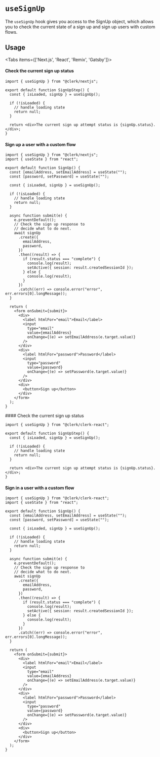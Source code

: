 
# `useSignUp`

The `useSignUp` hook gives you access to the SignUp object, which allows you to check the current state of a sign up and sign up users with custom flows.

## Usage

<Tabs items={['Next.js', 'React', 'Remix', 'Gatsby']}>
<Tab>
#### Check the current sign up status

```tsx copy filename="pages/sign-up.tsx"
import { useSignUp } from "@clerk/nextjs";

export default function SignUpStep() {
  const { isLoaded, signUp } = useSignUp();

  if (!isLoaded) {
    // handle loading state
    return null;
  }

  return <div>The current sign up attempt status is {signUp.status}.</div>;
}
```

#### Sign up a user with a custom flow

```tsx copy filename="pages/signup.tsx"
import { useSignUp } from "@clerk/nextjs";
import { useState } from "react";

export default function SignUp() {
  const [emailAddress, setEmailAddress] = useState("");
  const [password, setPassword] = useState("");

  const { isLoaded, signUp } = useSignUp();

  if (!isLoaded) {
    // handle loading state
    return null;
  }

  async function submit(e) {
    e.preventDefault();
    // Check the sign up response to
    // decide what to do next.
    await signUp
      .create({
        emailAddress,
        password,
      })
      .then((result) => {
        if (result.status === "complete") {
          console.log(result);
          setActive({ session: result.createdSessionId });
        } else {
          console.log(result);
        }
      })
      .catch((err) => console.error("error", err.errors[0].longMessage));
  }

  return (
    <form onSubmit={submit}>
      <div>
        <label htmlFor="email">Email</label>
        <input
          type="email"
          value={emailAddress}
          onChange={(e) => setEmailAddress(e.target.value)}
        />
      </div>
      <div>
        <label htmlFor="password">Password</label>
        <input
          type="password"
          value={password}
          onChange={(e) => setPassword(e.target.value)}
        />
      </div>
      <div>
        <button>Sign up</button>
      </div>
    </form>
  );
}
```

</Tab>
<Tab>
#### Check the current sign up status

```tsx copy filename="sign-up-step.tsx"
import { useSignUp } from "@clerk/clerk-react";

export default function SignUpStep() {
  const { isLoaded, signUp } = useSignUp();

  if (!isLoaded) {
    // handle loading state
    return null;
  }

  return <div>The current sign up attempt status is {signUp.status}.</div>;
}
```

#### Sign in a user with a custom flow

```tsx copy filename="signup.tsx"
import { useSignUp } from "@clerk/clerk-react";
import { useState } from "react";

export default function SignUp() {
  const [emailAddress, setEmailAddress] = useState("");
  const [password, setPassword] = useState("");

  const { isLoaded, signUp } = useSignUp();

  if (!isLoaded) {
    // handle loading state
    return null;
  }

  async function submit(e) {
    e.preventDefault();
    // Check the sign up response to
    // decide what to do next.
    await signUp
      .create({
        emailAddress,
        password,
      })
      .then((result) => {
        if (result.status === "complete") {
          console.log(result);
          setActive({ session: result.createdSessionId });
        } else {
          console.log(result);
        }
      })
      .catch((err) => console.error("error", err.errors[0].longMessage));
  }

  return (
    <form onSubmit={submit}>
      <div>
        <label htmlFor="email">Email</label>
        <input
          type="email"
          value={emailAddress}
          onChange={(e) => setEmailAddress(e.target.value)}
        />
      </div>
      <div>
        <label htmlFor="password">Password</label>
        <input
          type="password"
          value={password}
          onChange={(e) => setPassword(e.target.value)}
        />
      </div>
      <div>
        <button>Sign up</button>
      </div>
    </form>
  );
}
```

</Tab>
</Tabs>
<Tables headings={["Variables", "Description"]} rows={[
    {
      cells: ["isLoaded", "A boolean that until Clerk loads and initializes, will be set to false. Once Clerk loads, isLoaded will be set to true"]
    },
    {
      cells: ["setActive", "A function that sets the active session, is most cases this should be used over setSession()"]
    },
    {
      cells: ["setSession", "A function that sets the active session, this should"]
    },
    {
      cells: ["signUp", "An object that contains the current sign up attempt status and methods to create a new sign up attempt."]
    },
  ]} />
